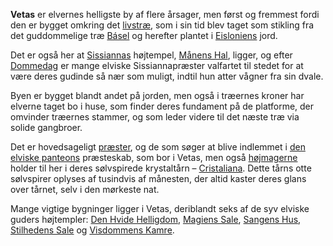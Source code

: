 {{title:Vetas}}
{{author:Laura Holmegaard}}
{{timestamp:2009-09-18T15:23:14Z}}
{{copyright:Vetas}}
'''Vetas''' er elvernes helligste by af flere årsager, men først og fremmest fordi den er bygget omkring det [[livstræ]], som i sin tid blev taget som stikling fra det guddommelige træ [[Básel]] og herefter plantet i [[Eislonien|Eisloniens]] jord.

Det er også her at [[Sissianna|Sissiannas]] højtempel, [[Månens Hal]], ligger, og efter [[Dommedag]] er mange elviske Sissiannapræster valfartet til stedet for at være deres gudinde så nær som muligt, indtil hun atter vågner fra sin dvale.

Byen er bygget blandt andet på jorden, men også i træernes kroner har elverne taget bo i huse, som finder deres fundament på de platforme, der omvinder træernes stammer, og som leder videre til det næste træ via solide gangbroer.

Det er hovedsageligt [[præst|præster]], og de som søger at blive indlemmet i [[den elviske panteon|den elviske panteons]] præsteskab, som bor i Vetas, men også [[højmager|højmagerne]] holder til her i deres sølvspirede krystaltårn – [[Cristaliana]]. Dette tårns otte sølvspirer oplyses af tusindvis af månesten, der altid kaster deres glans over tårnet, selv i den mørkeste nat.

Mange vigtige bygninger ligger i Vetas, deriblandt seks af de syv elviske guders højtempler: [[Den Hvide Helligdom]], [[Magiens Sale]], [[Sangens Hus]], [[Stilhedens Sale]] og [[Visdommens Kamre]].
